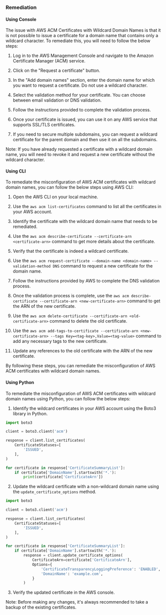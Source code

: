 ### Remediation

#### Using Console

The issue with AWS ACM Certificates with Wildcard Domain Names is that it is not possible to issue a certificate for a domain name that contains only a wildcard character. To remediate this, you will need to follow the below steps:

1. Log in to the AWS Management Console and navigate to the Amazon Certificate Manager (ACM) service.

2. Click on the "Request a certificate" button.

3. In the "Add domain names" section, enter the domain name for which you want to request a certificate. Do not use a wildcard character.

4. Select the validation method for your certificate. You can choose between email validation or DNS validation.

5. Follow the instructions provided to complete the validation process.

6. Once your certificate is issued, you can use it on any AWS service that supports SSL/TLS certificates.

7. If you need to secure multiple subdomains, you can request a wildcard certificate for the parent domain and then use it on all the subdomains.

Note: If you have already requested a certificate with a wildcard domain name, you will need to revoke it and request a new certificate without the wildcard character.

#### Using CLI

To remediate the misconfiguration of AWS ACM certificates with wildcard domain names, you can follow the below steps using AWS CLI:

1. Open the AWS CLI on your local machine.

2. Use the `aws acm list-certificates` command to list all the certificates in your AWS account.

3. Identify the certificate with the wildcard domain name that needs to be remediated.

4. Use the `aws acm describe-certificate --certificate-arn <certificate-arn>` command to get more details about the certificate.

5. Verify that the certificate is indeed a wildcard certificate.

6. Use the `aws acm request-certificate --domain-name <domain-name> --validation-method DNS` command to request a new certificate for the domain name.

7. Follow the instructions provided by AWS to complete the DNS validation process.

8. Once the validation process is complete, use the `aws acm describe-certificate --certificate-arn <new-certificate-arn>` command to get the ARN of the new certificate.

9. Use the `aws acm delete-certificate --certificate-arn <old-certificate-arn>` command to delete the old certificate.

10. Use the `aws acm add-tags-to-certificate --certificate-arn <new-certificate-arn> --tags Key=<tag-key>,Value=<tag-value>` command to add any necessary tags to the new certificate.

11. Update any references to the old certificate with the ARN of the new certificate.

By following these steps, you can remediate the misconfiguration of AWS ACM certificates with wildcard domain names.

#### Using Python

To remediate the misconfiguration of AWS ACM certificates with wildcard domain names using Python, you can follow the below steps:

1. Identify the wildcard certificates in your AWS account using the Boto3 library in Python.

```python
import boto3

client = boto3.client('acm')

response = client.list_certificates(
    CertificateStatuses=[
        'ISSUED',
    ],
)

for certificate in response['CertificateSummaryList']:
    if certificate['DomainName'].startswith('*.'):
        print(certificate['CertificateArn'])
```

2. Update the wildcard certificate with a non-wildcard domain name using the `update_certificate_options` method.

```python
import boto3

client = boto3.client('acm')

response = client.list_certificates(
    CertificateStatuses=[
        'ISSUED',
    ],
)

for certificate in response['CertificateSummaryList']:
    if certificate['DomainName'].startswith('*.'):
        response = client.update_certificate_options(
            CertificateArn=certificate['CertificateArn'],
            Options={
                'CertificateTransparencyLoggingPreference': 'ENABLED',
                'DomainName': 'example.com',
            }
        )
```

3. Verify the updated certificate in the AWS console.

Note: Before making any changes, it's always recommended to take a backup of the existing certificates.

